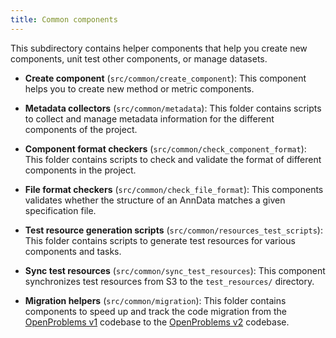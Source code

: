 ```yaml
---
title: Common components
---
```


This subdirectory contains helper components that help you create new components, unit test other components, or manage datasets.

- **Create component** (`src/common/create_component`): This component helps you to create new method or metric components.

- **Metadata collectors** (`src/common/metadata`): This folder contains scripts to collect and manage metadata information for the different components of the project.

- **Component format checkers** (`src/common/check_component_format`): This folder contains scripts to check and validate the format of different components in the project.

- **File format checkers** (`src/common/check_file_format`): This components validates whether the structure of an AnnData matches a given specification file.

- **Test resource generation scripts** (`src/common/resources_test_scripts`): This folder contains scripts to generate test resources for various components and tasks.

- **Sync test resources** (`src/common/sync_test_resources`): This component synchronizes test resources from S3 to the `test_resources/` directory.

- **Migration helpers** (`src/common/migration`): This folder contains components to speed up and track the code migration from the [OpenProblems v1](https://github.com/openproblems-bio/openproblems) codebase to the [OpenProblems v2](https://github.com/openproblems-bio/openproblems-v2) codebase.
